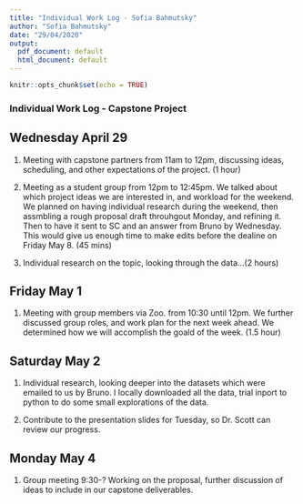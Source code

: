 ```yaml
---
title: "Individual Work Log - Sofia Bahmutsky"
author: "Sofia Bahmutsky"
date: "29/04/2020"
output:
  pdf_document: default
  html_document: default
---
```


```r
knitr::opts_chunk$set(echo = TRUE)
```

### Individual Work Log - Capstone Project

## Wednesday April 29
1. Meeting with capstone partners from 11am to 12pm, discussing ideas, scheduling, and other expectations of the project. (1 hour)

2. Meeting as a student group from 12pm to 12:45pm. We talked about which project ideas we are interested in, and workload for the weekend. We planned on having individual research during the weekend, then assmbling a rough proposal draft throuhgout Monday, and refining it. Then to have it sent to SC and an answer from Bruno by Wednesday. This would give us enough time to make edits before the dealine on Friday May 8. (45 mins)

3. Individual research on the topic, looking through the data...(2 hours)


## Friday May 1
1. Meeting with group members via Zoo. from 10:30 until 12pm. We further discussed group roles, and work plan for the next week ahead. We determined how we will accomplish the goald of the week. (1.5 hour)


## Saturday May 2
1. Individual research, looking deeper into the datasets which were emailed to us by Bruno. I locally downloaded all the data, trial inport to python to do some small explorations of the data. 

2. Contribute to the presentation slides for Tuesday, so Dr. Scott can review our progress.


## Monday May 4
1. Group meeting 9:30-? Working on the proposal, further discussion of ideas to include in our capstone deliverables. 
